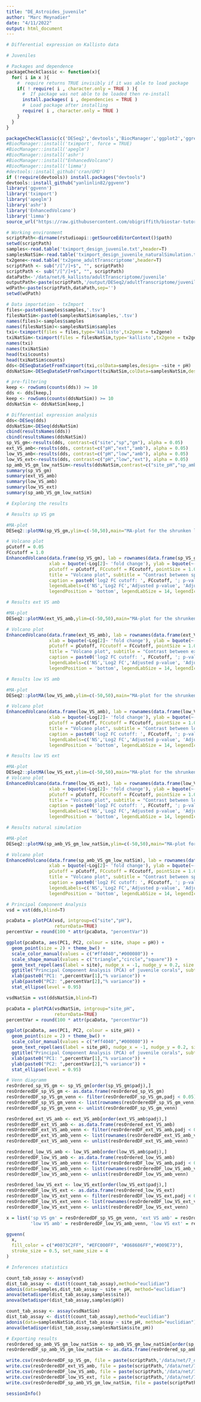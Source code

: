 ```yaml
---
title: "DE_Astroides_juvenile"
author: "Marc Meynadier"
date: "4/11/2022"
output: html_document
---
```


```r
# Differential expression on Kallisto data 

# Juveniles

# Packages and dependence
packageCheckClassic <- function(x){
  for( i in x ){
    #  require returns TRUE invisibly if it was able to load package
    if( ! require( i , character.only = TRUE ) ){
      #  If package was not able to be loaded then re-install
      install.packages( i , dependencies = TRUE )
      #  Load package after installing
      require( i , character.only = TRUE )
    }
  }
}

packageCheckClassic(c('DESeq2','devtools','BiocManager','ggplot2','ggrepel','markdown','RColorBrewer','genefilter','gplots','vegan','dplyr'))
#BiocManager::install('tximport', force = TRUE)
#BiocManager::install('apeglm')
#BiocManager::install('ashr')
#BiocManager::install("EnhancedVolcano")
#BiocManager::install('limma')
#devtools::install_github('cran/GMD')
if (!require(devtools)) install.packages("devtools")
devtools::install_github("yanlinlin82/ggvenn")
library('ggvenn')
library('tximport')
library('apeglm')
library('ashr')
library('EnhancedVolcano')
library('limma')
source_url("https://raw.githubusercontent.com/obigriffith/biostar-tutorials/master/Heatmaps/heatmap.3.R")

# Working environment 
scriptPath<-dirname(rstudioapi::getSourceEditorContext()$path)
setwd(scriptPath)
samples<-read.table('tximport_design_juvenile.txt',header=T)
samplesNatSim<-read.table('tximport_design_juvenile_naturalSimulation.txt',header=T)
tx2gene<-read.table('tx2gene_adultTranscriptome',header=T)
scriptPath <- sub("/[^/]+$", "", scriptPath)
scriptPath <- sub("/[^/]+$", "", scriptPath)
dataPath<-'/data/net/6_kallisto/adultTranscriptome/juvenile'
outputPath<-paste(scriptPath,'/output/DESeq2/adultTranscriptome/juvenile/',sep='')
wdPath<-paste(scriptPath,dataPath,sep='')
setwd(wdPath)

# Data importation - txImport
files<-paste0(samples$samples,'.tsv')
filesNatSim<-paste0(samplesNatSim$samples,'.tsv')
names(files)<-samples$samples
names(filesNatSim)<-samplesNatSim$samples
txi<-tximport(files = files,type='kallisto',tx2gene = tx2gene)
txiNatSim<-tximport(files = filesNatSim,type='kallisto',tx2gene = tx2gene)
names(txi)
names(txiNatSim)
head(txi$counts)
head(txiNatSim$counts)
dds<-DESeqDataSetFromTximport(txi,colData=samples,design= ~site + pH)
ddsNatSim<-DESeqDataSetFromTximport(txiNatSim,colData=samplesNatSim,design= ~site_pH)

# pre-filtering
keep <- rowSums(counts(dds)) >= 10 
dds <- dds[keep,]
keep <- rowSums(counts(ddsNatSim)) >= 10 
ddsNatSim <- ddsNatSim[keep,]

# Differential expression analysis
dds<-DESeq(dds)
ddsNatSim<-DESeq(ddsNatSim)
cbind(resultsNames(dds))
cbind(resultsNames(ddsNatSim))
sp_VS_gm<-results(dds, contrast=c("site","sp","gm"), alpha = 0.05)
ext_VS_amb<-results(dds, contrast=c("pH","ext","amb"), alpha = 0.05)
low_VS_amb<-results(dds, contrast=c("pH","low","amb"), alpha = 0.05)
low_VS_ext<-results(dds, contrast=c("pH","low","ext"), alpha = 0.05)
sp_amb_VS_gm_low_natSim<-results(ddsNatSim,contrast=c("site_pH","sp_amb","gm_low"),alpha = 0.05)
summary(sp_VS_gm)
summary(ext_VS_amb)
summary(low_VS_amb)
summary(low_VS_ext)
summary(sp_amb_VS_gm_low_natSim)

# Exploring the results

# Results sp VS gm

#MA-plot
DESeq2::plotMA(sp_VS_gm,ylim=c(-50,50),main="MA-plot for the shrunken log2 fold changes\nsp_VS_gm")

# Volcano plot
pCutoff = 0.05
FCcutoff = 1.0
EnhancedVolcano(data.frame(sp_VS_gm), lab = rownames(data.frame(sp_VS_gm)), x = 'log2FoldChange', y = 'padj',
                xlab = bquote(~Log[2]~ 'fold change'), ylab = bquote(~-Log[10]~adjusted~italic(P)),
                pCutoff = pCutoff, FCcutoff = FCcutoff, pointSize = 1.0, labSize = 2.0,
                title = "Volcano plot", subtitle = "Contrast between sp and gm",
                caption = paste0('log2 FC cutoff: ', FCcutoff, '; p-value cutoff: ', pCutoff, '\nTotal = ', nrow(sp_VS_gm), ' variables'),
                legendLabels=c('NS','Log2 FC','Adjusted p-value', 'Adjusted p-value & Log2 FC'),
                legendPosition = 'bottom', legendLabSize = 14, legendIconSize = 5.0)

# Results ext VS amb

#MA-plot
DESeq2::plotMA(ext_VS_amb,ylim=c(-50,50),main="MA-plot for the shrunken log2 fold changes\next_VS_amb")

# Volcano plot
EnhancedVolcano(data.frame(ext_VS_amb), lab = rownames(data.frame(ext_VS_amb)), x = 'log2FoldChange', y = 'padj',
                xlab = bquote(~Log[2]~ 'fold change'), ylab = bquote(~-Log[10]~adjusted~italic(P)),
                pCutoff = pCutoff, FCcutoff = FCcutoff, pointSize = 1.0, labSize = 2.0,
                title = "Volcano plot", subtitle = "Contrast between ext and amb",
                caption = paste0('log2 FC cutoff: ', FCcutoff, '; p-value cutoff: ', pCutoff, '\nTotal = ', nrow(ext_VS_amb), ' variables'),
                legendLabels=c('NS','Log2 FC','Adjusted p-value', 'Adjusted p-value & Log2 FC'),
                legendPosition = 'bottom', legendLabSize = 14, legendIconSize = 5.0)

# Results low VS amb

#MA-plot
DESeq2::plotMA(low_VS_amb,ylim=c(-50,50),main="MA-plot for the shrunken log2 fold changes\nlow_VS_amb")

# Volcano plot
EnhancedVolcano(data.frame(low_VS_amb), lab = rownames(data.frame(low_VS_amb)), x = 'log2FoldChange', y = 'padj',
                xlab = bquote(~Log[2]~ 'fold change'), ylab = bquote(~-Log[10]~adjusted~italic(P)),
                pCutoff = pCutoff, FCcutoff = FCcutoff, pointSize = 1.0, labSize = 2.0,
                title = "Volcano plot", subtitle = "Contrast between low and amb",
                caption = paste0('log2 FC cutoff: ', FCcutoff, '; p-value cutoff: ', pCutoff, '\nTotal = ', nrow(low_VS_amb), ' variables'),
                legendLabels=c('NS','Log2 FC','Adjusted p-value', 'Adjusted p-value & Log2 FC'),
                legendPosition = 'bottom', legendLabSize = 14, legendIconSize = 5.0)

# Results low VS ext

#MA-plot
DESeq2::plotMA(low_VS_ext,ylim=c(-50,50),main="MA-plot for the shrunken log2 fold changes\nlow_VS_ext")
# Volcano plot
EnhancedVolcano(data.frame(low_VS_ext), lab = rownames(data.frame(low_VS_ext)), x = 'log2FoldChange', y = 'padj',
                xlab = bquote(~Log[2]~ 'fold change'), ylab = bquote(~-Log[10]~adjusted~italic(P)),
                pCutoff = pCutoff, FCcutoff = FCcutoff, pointSize = 1.0, labSize = 2.0,
                title = "Volcano plot", subtitle = "Contrast between low and ext",
                caption = paste0('log2 FC cutoff: ', FCcutoff, '; p-value cutoff: ', pCutoff, '\nTotal = ', nrow(low_VS_ext), ' variables'),
                legendLabels=c('NS','Log2 FC','Adjusted p-value', 'Adjusted p-value & Log2 FC'),
                legendPosition = 'bottom', legendLabSize = 14, legendIconSize = 5.0)

# Results natural simulation

#MA-plot
DESeq2::plotMA(sp_amb_VS_gm_low_natSim,ylim=c(-50,50),main="MA-plot for the shrunken log2 fold changes\nsp_amb_VS_gm_low")

# Volcano plot
EnhancedVolcano(data.frame(sp_amb_VS_gm_low_natSim), lab = rownames(data.frame(sp_amb_VS_gm_low_natSim)), x = 'log2FoldChange', y = 'padj',
                xlab = bquote(~Log[2]~ 'fold change'), ylab = bquote(~-Log[10]~adjusted~italic(P)),
                pCutoff = pCutoff, FCcutoff = FCcutoff, pointSize = 1.0, labSize = 2.0,
                title = "Volcano plot", subtitle = "Contrast between sp_amb and gm_low",
                caption = paste0('log2 FC cutoff: ', FCcutoff, '; p-value cutoff: ', pCutoff, '\nTotal = ', nrow(sp_amb_VS_gm_low_natSim), ' variables'),
                legendLabels=c('NS','Log2 FC','Adjusted p-value', 'Adjusted p-value & Log2 FC'),
                legendPosition = 'bottom', legendLabSize = 14, legendIconSize = 5.0)

# Principal Component Analysis
vsd = vst(dds,blind=T)

pcaData = plotPCA(vsd, intgroup=c("site","pH"), 
                  returnData=TRUE)
percentVar = round(100 * attr(pcaData, "percentVar"))

ggplot(pcaData, aes(PC1, PC2, colour = site, shape = pH)) + 
  geom_point(size = 2) + theme_bw() + 
  scale_color_manual(values = c("#ff4040","#000080")) +
  scale_shape_manual(values = c("triangle","circle","square")) +
  geom_text_repel(aes(label = site), nudge_x = -1, nudge_y = 0.2, size = 3, max.overlaps = Inf) +
  ggtitle("Principal Component Analysis (PCA) of juvenile corals", subtitle = "Consideration of two environmental factors: Site and pH") +
  xlab(paste0("PC1: ",percentVar[1],"% variance")) +
  ylab(paste0("PC2: ",percentVar[2],"% variance")) +
  stat_ellipse(level = 0.95)

vsdNatSim = vst(ddsNatSim,blind=T)

pcaData = plotPCA(vsdNatSim, intgroup="site_pH", 
                  returnData=TRUE)
percentVar = round(100 * attr(pcaData, "percentVar"))

ggplot(pcaData, aes(PC1, PC2, colour = site_pH)) + 
  geom_point(size = 2) + theme_bw() + 
  scale_color_manual(values = c("#ff4040","#000080")) +
  geom_text_repel(aes(label = site_pH), nudge_x = -1, nudge_y = 0.2, size = 3, max.overlaps = Inf) +
  ggtitle("Principal Component Analysis (PCA) of juvenile corals", subtitle = "Simulation of natural environmental conditions") +
  xlab(paste0("PC1: ",percentVar[1],"% variance")) +
  ylab(paste0("PC2: ",percentVar[2],"% variance")) +
  stat_ellipse(level = 0.95)

# Venn diagramm 
resOrdered_sp_VS_gm <- sp_VS_gm[order(sp_VS_gm$padj),]
resOrderedDF_sp_VS_gm <- as.data.frame(resOrdered_sp_VS_gm)
resOrderedDF_sp_VS_gm_venn <- filter(resOrderedDF_sp_VS_gm,padj < 0.05)
resOrderedDF_sp_VS_gm_venn <- list(rownames(resOrderedDF_sp_VS_gm_venn))
resOrderedDF_sp_VS_gm_venn <- unlist(resOrderedDF_sp_VS_gm_venn)

resOrdered_ext_VS_amb <- ext_VS_amb[order(ext_VS_amb$padj),]
resOrderedDF_ext_VS_amb <- as.data.frame(resOrdered_ext_VS_amb)
resOrderedDF_ext_VS_amb_venn <- filter(resOrderedDF_ext_VS_amb,padj < 0.05)
resOrderedDF_ext_VS_amb_venn <- list(rownames(resOrderedDF_ext_VS_amb_venn))
resOrderedDF_ext_VS_amb_venn <- unlist(resOrderedDF_ext_VS_amb_venn)

resOrdered_low_VS_amb <- low_VS_amb[order(low_VS_amb$padj),]
resOrderedDF_low_VS_amb <- as.data.frame(resOrdered_low_VS_amb)
resOrderedDF_low_VS_amb_venn <- filter(resOrderedDF_low_VS_amb,padj < 0.05)
resOrderedDF_low_VS_amb_venn <- list(rownames(resOrderedDF_low_VS_amb_venn))
resOrderedDF_low_VS_amb_venn <- unlist(resOrderedDF_low_VS_amb_venn)

resOrdered_low_VS_ext <- low_VS_ext[order(low_VS_ext$padj),]
resOrderedDF_low_VS_ext <- as.data.frame(resOrdered_low_VS_ext)
resOrderedDF_low_VS_ext_venn <- filter(resOrderedDF_low_VS_ext,padj < 0.05)
resOrderedDF_low_VS_ext_venn <- list(rownames(resOrderedDF_low_VS_ext_venn))
resOrderedDF_low_VS_ext_venn <- unlist(resOrderedDF_low_VS_ext_venn)

x = list('sp VS gm' = resOrderedDF_sp_VS_gm_venn, 'ext VS amb' = resOrderedDF_ext_VS_amb_venn,
         'low VS amb' = resOrderedDF_low_VS_amb_venn, 'low VS ext' = resOrderedDF_low_VS_ext_venn)

ggvenn(
  x, 
  fill_color = c("#0073C2FF", "#EFC000FF", "#868686FF","#009E73"),
  stroke_size = 0.5, set_name_size = 4
)

# Inferences statistics

count_tab_assay <- assay(vsd)
dist_tab_assay <- dist(t(count_tab_assay),method="euclidian")
adonis(data=samples,dist_tab_assay ~ site + pH, method="euclidian")
anova(betadisper(dist_tab_assay,samples$site))
anova(betadisper(dist_tab_assay,samples$pH))

count_tab_assay <- assay(vsdNatSim)
dist_tab_assay <- dist(t(count_tab_assay),method="euclidian")
adonis(data=samplesNatSim,dist_tab_assay ~ site_pH, method="euclidian")
anova(betadisper(dist_tab_assay,samplesNatSim$site_pH))

# Exporting results
resOrdered_sp_amb_VS_gm_low_natSim <- sp_amb_VS_gm_low_natSim[order(sp_amb_VS_gm_low_natSim$padj),]
resOrderedDF_sp_amb_VS_gm_low_natSim <- as.data.frame(resOrdered_sp_amb_VS_gm_low_natSim)

write.csv(resOrderedDF_sp_VS_gm, file = paste(scriptPath,'/data/net/7_deseq2/adultTranscriptome/juvenile/DESeq2_results_juvenile_sp_VS_gm.csv',sep=''))
write.csv(resOrderedDF_ext_VS_amb, file = paste(scriptPath,'/data/net/7_deseq2/adultTranscriptome/juvenile/DESeq2_results_juvenile_ext_VS_amb.csv',sep=''))
write.csv(resOrderedDF_low_VS_amb, file = paste(scriptPath,'/data/net/7_deseq2/adultTranscriptome/juvenile/DESeq2_results_juvenile_low_VS_amb.csv',sep=''))
write.csv(resOrderedDF_low_VS_ext, file = paste(scriptPath,'/data/net/7_deseq2/adultTranscriptome/juvenile/DESeq2_results_juvenile_low_VS_ext.csv',sep=''))
write.csv(resOrderedDF_sp_amb_VS_gm_low_natSim, file = paste(scriptPath,'/data/net/7_deseq2/adultTranscriptome/juvenile/DESeq2_results_juvenile_sp_amb_VS_gm_low_natSim.csv',sep=''))

sessionInfo()
```

